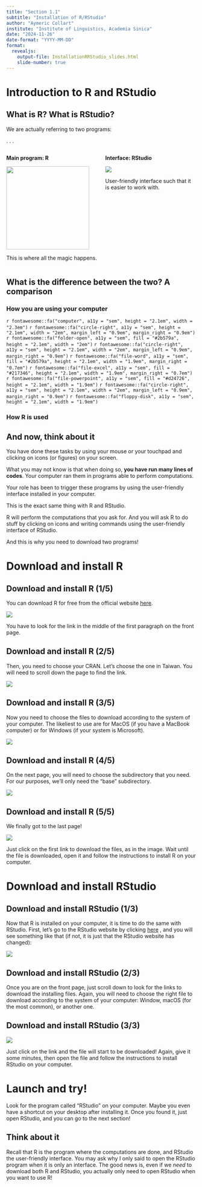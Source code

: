 ```yaml
---
title: "Section 1.1"
subtitle: "Installation of R/RStudio"
author: "Aymeric Collart"
institute: "Institute of Linguistics, Academia Sinica"
date: "2024-11-26"
date-format: "YYYY-MM-DD"
format: 
  revealjs:
    output-file: InstallationRRStudio_slides.html
    slide-number: true
---
```


# Introduction to R and RStudio

## What is R? What is RStudio?

We are actually referring to two programs:

. . .

::: columns
::: {.column width="50%"}
**Main program: R**

![](/assets/images/R_logo.png){width="220"}

This is where all the magic happens.
:::

::: {.column width="50%"}
**Interface: RStudio**

![](/assets/images/RStudio_Logo.png)

User-friendly interface such that it is easier to work with.
:::
:::

## What is the difference between the two? A comparison {.scrollable}

::: panel-tabset
### How you are using your computer

`r fontawesome::fa("computer", a11y = "sem", height = "2.1em", width = "2.3em")` `r fontawesome::fa("circle-right", a11y = "sem", height = "2.1em", width = "2em", margin_left = "0.9em", margin_right = "0.9em")` `r fontawesome::fa("folder-open", a11y = "sem", fill = "#2b579a", height = "2.1em", width = "2em")` `r fontawesome::fa("circle-right", a11y = "sem", height = "2.1em", width = "2em", margin_left = "0.9em", margin_right = "0.9em")` `r fontawesome::fa("file-word", a11y = "sem", fill = "#2b579a", height = "2.1em", width = "1.9em", margin_right = "0.7em")` `r fontawesome::fa("file-excel", a11y = "sem", fill = "#217346", height = "2.1em", width = "1.9em", margin_right = "0.7em")` `r fontawesome::fa("file-powerpoint", a11y = "sem", fill = "#d24726", height = "2.1em", width = "1.9em")` `r fontawesome::fa("circle-right", a11y = "sem", height = "2.1em", width = "2em", margin_left = "0.9em", margin_right = "0.9em")` `r fontawesome::fa("floppy-disk", a11y = "sem", height = "2.1em", width = "1.9em")`

### How R is used

::: callout-tip
## And now, think about it

You have done these tasks by using your mouse or your touchpad and clicking on icons (or figures) on your screen.

What you may not know is that when doing so, **you have run many lines of codes**. Your computer ran them in programs able to perform computations.

Your role has been to trigger these programs by using the user-friendly interface installed in your computer.
:::

This is the exact same thing with R and RStudio.

R will perform the computations that you ask for. And you will ask R to do stuff by clicking on icons and writing commands using the user-friendly interface of RStudio.

And this is why you need to download two programs!
:::

# Download and install R

## Download and install R (1/5)

You can download R for free from the official website [here](https://www.r-project.org/){target="_blank"}.

![](/assets/images/RWebsite_FrontPage.png)

You have to look for the link in the middle of the first paragraph on the front page.

## Download and install R (2/5)

Then, you need to choose your CRAN. Let's choose the one in Taiwan. You will need to scroll down the page to find the link.

![](/assets/images/RWebsite_CRAN.png)

## Download and install R (3/5)

Now you need to choose the files to download according to the system of your computer. The likeliest to use are for MacOS (if you have a MacBook computer) or for Windows (if your system is Microsoft).

![](/assets/images/RWebsite_Download.png)

## Download and install R (4/5)

On the next page, you will need to choose the subdirectory that you need. For our purposes, we'll only need the "base" subdirectory.

![](/assets/images/RWebsite_DownloadSubdirectory.png)

## Download and install R (5/5)

We finally got to the last page!

![](/assets/images/RWebsite_DownloadFinal.png)

Just click on the first link to download the files, as in the image. Wait until the file is downloaded, open it and follow the instructions to install R on your computer.

# Download and install RStudio

## Download and install RStudio (1/3)

Now that R is installed on your computer, it is time to do the same with RStudio. First, let's go to the RStudio website by clicking <a href="https://posit.co/download/rstudio-desktop/" target="_blank">here</a> , and you will see something like that (if not, it is just that the RStudio website has changed):

![](/assets/images/RStudioWebsite_FrontPage.png)

## Download and install RStudio (2/3)

Once you are on the front page, just scroll down to look for the links to download the installing files. Again, you will need to choose the right file to download according to the system of your computer: Window, macOS (for the most common), or another one.

## Download and install RStudio (3/3)

![](/assets/images/RStudioWebsite_Download.png)

Just click on the link and the file will start to be downloaded! Again, give it some minutes, then open the file and follow the instructions to install RStudio on your computer.

# Launch and try!

Look for the program called "RStudio" on your computer. Maybe you even have a shortcut on your desktop after installing it. Once you found it, just open RStudio, and you can go to the next section!

::: callout-tip
## Think about it

Recall that R is the program where the computations are done, and RStudio the user-friendly interface. You may ask why I only said to open the RStudio program when it is only an interface. The good news is, even if we *need* to download both R and RStudio, you actually only need to open RStudio when you want to use R!
:::
